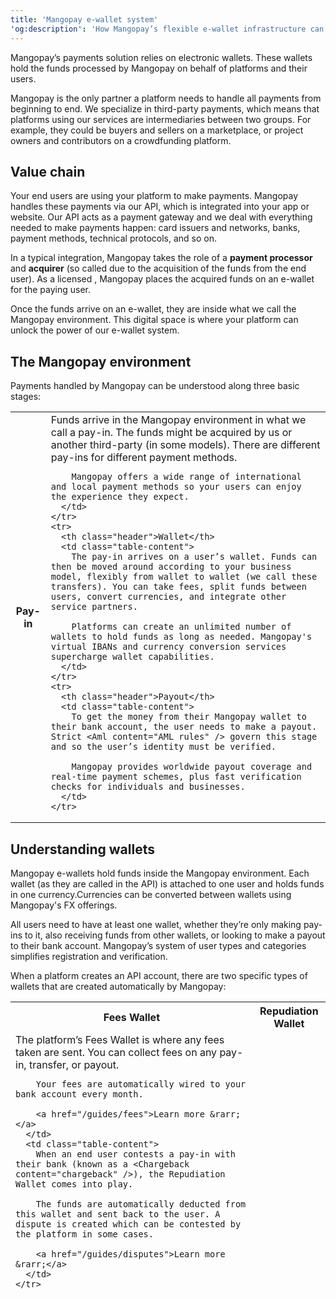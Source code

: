 ```yaml
---
title: 'Mangopay e-wallet system'  
'og:description': 'How Mangopay’s flexible e-wallet infrastructure can supercharge your payment flows.'  
---
```

  
  

Mangopay’s payments solution relies on electronic wallets. These wallets hold the funds processed by Mangopay on behalf of platforms and their users.  

Mangopay is the only partner a platform needs to handle all payments from beginning to end. We specialize in third-party payments, which means that platforms using our services are intermediaries between two groups. For example, they could be buyers and sellers on a marketplace, or project owners and contributors on a crowdfunding platform.  

## Value chain  

Your end users are using your platform to make payments. Mangopay handles these payments via our API, which is integrated into your app or website. Our API acts as a payment gateway and we deal with everything needed to make payments happen: card issuers and networks, banks, payment methods, technical protocols, and so on.   

In a typical integration, Mangopay takes the role of a **payment processor** and **acquirer** (so called due to the acquisition of the funds from the end user). As a licensed <Emi content="electronic money institution (EMI)" />, Mangopay places the acquired funds on an e-wallet for the paying user.  

Once the funds arrive on an e-wallet, they are inside what we call the Mangopay environment. This digital space is where your platform can unlock the power of our e-wallet system.  

## The Mangopay environment  

Payments handled by Mangopay can be understood along three basic stages:

<table class="header-column">
  <tbody>
    <tr>
      <th class="header">Pay-in</th>
      <td class="table-content">
        Funds arrive in the Mangopay environment in what we call a pay-in. The funds might be acquired by us or another third-party <Psp content="PSP" /> (in some models). There are different pay-ins for different payment methods.

        Mangopay offers a wide range of international and local payment methods so your users can enjoy the experience they expect.
      </td>
    </tr>
    <tr>
      <th class="header">Wallet</th>
      <td class="table-content">
        The pay-in arrives on a user’s wallet. Funds can then be moved around according to your business model, flexibly from wallet to wallet (we call these transfers). You can take fees, split funds between users, convert currencies, and integrate other service partners.

        Platforms can create an unlimited number of wallets to hold funds as long as needed. Mangopay's virtual IBANs and currency conversion services supercharge wallet capabilities. 
      </td>
    </tr>
    <tr>
      <th class="header">Payout</th>
      <td class="table-content">
        To get the money from their Mangopay wallet to their bank account, the user needs to make a payout. Strict <Aml content="AML rules" /> govern this stage and so the user’s identity must be verified.
        
        Mangopay provides worldwide payout coverage and real-time payment schemes, plus fast verification checks for individuals and businesses. 
      </td>
    </tr>
  </tbody>
</table>

## Understanding wallets  

Mangopay e-wallets hold funds inside the Mangopay environment. Each wallet (as they are called in the API) is attached to one user and holds funds in one currency.Currencies can be converted between wallets using Mangopay's FX offerings.  

All users need to have at least one wallet, whether they’re only making pay-ins to it, also receiving funds from other wallets, or looking to make a payout to their bank account. Mangopay’s system of user types and categories simplifies registration and verification.  

When a platform creates an API account, there are two specific types of wallets that are created automatically by Mangopay: 

<table>
  <thead>
    <tr>
      <th class="header">Fees Wallet</th>
      <th class="header">Repudiation Wallet</th>
    </tr>
    <tr>
      <td class="table-content"> 
        The platform’s Fees Wallet is where any fees taken are sent. You can collect fees on any pay-in, transfer, or payout.  
        
        Your fees are automatically wired to your bank account every month.
        
        <a href="/guides/fees">Learn more &rarr;</a>
      </td>
      <td class="table-content"> 
        When an end user contests a pay-in with their bank (known as a <Chargeback content="chargeback" />), the Repudiation Wallet comes into play. 
        
        The funds are automatically deducted from this wallet and sent back to the user. A dispute is created which can be contested by the platform in some cases.
        
        <a href="/guides/disputes">Learn more &rarr;</a>
      </td>
    </tr>
  </thead>
</table>